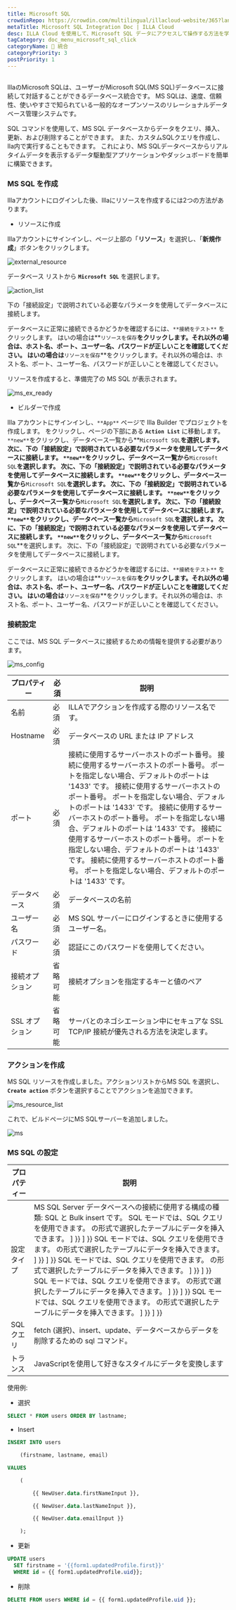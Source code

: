 ```yaml
---
title: Microsoft SQL
crowdinRepo: https://crowdin.com/multilingual/illacloud-website/365?languages=ja&filter=basic&value=0
metaTitle: Microsoft SQL Integration Doc | ILLA Cloud
desc: ILLA Cloud を使用して、Microsoft SQL データにアクセスして操作する方法を学びます。 アプリのビルド、データの可視化、ILLA Cloud を使用してワークフローの自動化を行います。
tagCategory: doc_menu_microsoft_sql_click
categoryName: 🔨 統合
categoryPriority: 3
postPriority: 1
---
```


## <h2 hidden>Microsoft SQLとは?</h2>

IllaのMicrosoft SQLは、ユーザーがMicrosoft SQL(MS SQL)データベースに接続して対話することができるデータベース統合です。 MS SQLは、速度、信頼性、使いやすさで知られている一般的なオープンソースのリレーショナルデータベース管理システムです。

SQL コマンドを使用して、MS SQL データベースからデータをクエリ、挿入、更新、および削除することができます。 また、カスタムSQLクエリを作成し、Ila内で実行することもできます。 これにより、MS SQLデータベースからリアルタイムデータを表示するデータ駆動型アプリケーションやダッシュボードを簡単に構築できます。

### MS SQL を作成

Illaアカウントにログインした後、Illaにリソースを作成するには2つの方法があります。

-   リソースに作成

Illaアカウントにサインインし、ページ上部の「**リソース**」を選択し、「**新規作成**」ボタンをクリックします。

![external_resource](https://cdn.illacloud.com/official-website/img/docs/external_resource.png)

データベース リストから **`Microsoft SQL`** を選択します。

![action_list](https://cdn.illacloud.com/official-website/img/docs/action_list.png)

下の「接続設定」で説明されている必要なパラメータを使用してデータベースに接続します。

データベースに正常に接続できるかどうかを確認するには、`**接続をテスト**` をクリックします。 はいの場合は**`リソースを保存`**をクリックします。それ以外の場合は、ホスト名、ポート、ユーザー名、パスワードが正しいことを確認してください。 はいの場合は**`リソースを保存`**をクリックします。それ以外の場合は、ホスト名、ポート、ユーザー名、パスワードが正しいことを確認してください。

リソースを作成すると、準備完了の MS SQL が表示されます。

![ms_ex_ready](https://cdn.illacloud.com/official-website/img/docs/ms_ex_ready.png)

-   ビルダーで作成

Illa アカウントにサインインし、`**App**` ページで Illa Builder でプロジェクトを作成します。 をクリックし、ページの下部にある **`Action List`** に移動します。 `**new**`をクリックし、データベース一覧から**`Microsoft SQL`**を選択します。 次に、下の「接続設定」で説明されている必要なパラメータを使用してデータベースに接続します。 `**new**`をクリックし、データベース一覧から**`Microsoft SQL`**を選択します。 次に、下の「接続設定」で説明されている必要なパラメータを使用してデータベースに接続します。 `**new**`をクリックし、データベース一覧から**`Microsoft SQL`**を選択します。 次に、下の「接続設定」で説明されている必要なパラメータを使用してデータベースに接続します。 `**new**`をクリックし、データベース一覧から**`Microsoft SQL`**を選択します。 次に、下の「接続設定」で説明されている必要なパラメータを使用してデータベースに接続します。 `**new**`をクリックし、データベース一覧から**`Microsoft SQL`**を選択します。 次に、下の「接続設定」で説明されている必要なパラメータを使用してデータベースに接続します。 `**new**`をクリックし、データベース一覧から**`Microsoft SQL`**を選択します。 次に、下の「接続設定」で説明されている必要なパラメータを使用してデータベースに接続します。

データベースに正常に接続できるかどうかを確認するには、`**接続をテスト**` をクリックします。 はいの場合は**`リソースを保存`**をクリックします。それ以外の場合は、ホスト名、ポート、ユーザー名、パスワードが正しいことを確認してください。 はいの場合は**`リソースを保存`**をクリックします。それ以外の場合は、ホスト名、ポート、ユーザー名、パスワードが正しいことを確認してください。

### 接続設定

ここでは、MS SQL データベースに接続するための情報を提供する必要があります。

![ms_config](https://cdn.illacloud.com/official-website/img/docs/ms_config.png)

| プロパティー            | 必須   | 説明                                                                                                                                                                                                                                                                                                            |
| ----------------- | ---- | ------------------------------------------------------------------------------------------------------------------------------------------------------------------------------------------------------------------------------------------------------------------------------------------------------------- |
| 名前                | 必須   | ILLAでアクションを作成する際のリソース名です。                                                                                                                                                                                                                                                                                     |
| Hostname          | 必須   | データベースの URL または IP アドレス                                                                                                                                                                                                                                                                                       |
| ポート               | 必須   | 接続に使用するサーバーホストのポート番号。 接続に使用するサーバーホストのポート番号。 ポートを指定しない場合、デフォルトのポートは '1433' です。 接続に使用するサーバーホストのポート番号。 ポートを指定しない場合、デフォルトのポートは '1433' です。 接続に使用するサーバーホストのポート番号。 ポートを指定しない場合、デフォルトのポートは '1433' です。 接続に使用するサーバーホストのポート番号。 ポートを指定しない場合、デフォルトのポートは '1433' です。 接続に使用するサーバーホストのポート番号。 ポートを指定しない場合、デフォルトのポートは '1433' です。 |
| データベース            | 必須   | データベースの名前                                                                                                                                                                                                                                                                                                     |
| ユーザー名             | 必須   | MS SQL サーバーにログインするときに使用するユーザー名。                                                                                                                                                                                                                                                                               |
| パスワード             | 必須   | 認証にこのパスワードを使用してください。                                                                                                                                                                                                                                                                                          |
| 接続オプション           | 省略可能 | 接続オプションを指定するキーと値のペア                                                                                                                                                                                                                                                                                           |
| SSL オプション         | 省略可能 | サーバとのネゴシエーション中にセキュアな SSL TCP/IP 接続が優先される方法を決定します。                                                                                                                                                                                                                                                             |

### アクションを作成

MS SQL リソースを作成しました。アクションリストからMS SQL を選択し、**`Create action`** ボタンを選択することでアクションを追加できます。

![ms_resource_list](https://cdn.illacloud.com/official-website/img/docs/ms_resource_list.png)

これで、ビルドページにMS SQLサーバーを追加しました。

![ms](https://cdn.illacloud.com/official-website/img/docs/ms.png)

### MS SQL の設定

| プロパティー    | 説明                                                                                                                                                                                                                                                                                                                                                                         |
| --------- | -------------------------------------------------------------------------------------------------------------------------------------------------------------------------------------------------------------------------------------------------------------------------------------------------------------------------------------------------------------------------- |
| 設定タイプ     | MS SQL Server データベースへの接続に使用する構成の種類: SQL と Bulk insert です。 SQL モードでは、SQL クエリを使用できます。 の形式で選択したテーブルにデータを挿入できます。 ] }} ] }} SQL モードでは、SQL クエリを使用できます。 の形式で選択したテーブルにデータを挿入できます。 ] }} ] }} SQL モードでは、SQL クエリを使用できます。 の形式で選択したテーブルにデータを挿入できます。 ] }} ] }} SQL モードでは、SQL クエリを使用できます。 の形式で選択したテーブルにデータを挿入できます。 ] }} ] }} SQL モードでは、SQL クエリを使用できます。 の形式で選択したテーブルにデータを挿入できます。 ] }} ] }} |
| SQL クエリ   | fetch (選択)、insert、update、データベースからデータを削除するための sql コマンド。                                                                                                                                                                                                                                                                                                                     |
| トランス      | JavaScriptを使用して好きなスタイルにデータを変換します                                                                                                                                                                                                                                                                                                                                           |

使用例:

-   選択

```sql
SELECT * FROM users ORDER BY lastname;
```

-   Insert

```sql
INSERT INTO users

	(firstname, lastname, email)

VALUES

	(

		{{ NewUser.data.firstNameInput }},

		{{ NewUser.data.lastNameInput }},

		{{ NewUser.data.emailInput }}

	);
```

-   更新

```sql
UPDATE users
  SET firstname = '{{form1.updatedProfile.first}}'
  WHERE id = {{ form1.updatedProfile.uid}};
```

-   削除

```sql
DELETE FROM users WHERE id = {{ form1.updatedProfile.uid }};
```
